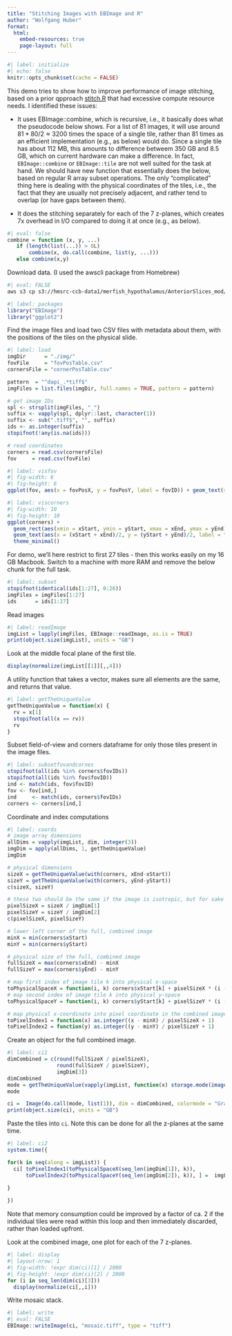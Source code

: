 ```yaml
---
title: "Stitching Images with EBImage and R"
author: "Wolfgang Huber"
format: 
  html:
    embed-resources: true
    page-layout: full
---
```


```r
#| label: initialize
#| echo: false
knitr::opts_chunk$set(cache = FALSE)
```

This demo tries to show how to improve performance of image stitching, based on a prior qpproach [stitch.R](stitch.R) that had excessive compute resource needs. I identified these issues:

- It uses EBImage::combine, which is recursive, i.e., it basically does what the pseudocode below shows. For a list of $81$ images, it will use around $81*80/2 \approx 3200$ times the space of a single tile, rather than $81$ times as an efficient implementation (e.g., as below) would do. Since a single tile has about 112 MB, this amounts to difference betweem 350 GB and 8.5 GB, which on current hardware can make a  difference. In fact, `EBImage::combine` or `EBImage::tile` are not well suited for the task at hand. We should have new function that essentially does the below, based on regular R array subset operations. The only "complicated" thing here is dealing with the physical coordinates of the tiles, i.e., the fact that they are usually not precisely adjacent, and rather tend to overlap (or have gaps between them).
   
- It does the stitching separately for each of the 7 z-planes, which creates 7x overhead in I/O compared to doing it at once (e.g., as below).

```r
#| eval: false
combine = function (x, y, ...) 
   if (length(list(...)) > 0L) 
       combine(x, do.call(combine, list(y, ...)))
   else combine(x,y)
```

Download data. (I used the awscli package from Homebrew)
```sh
#| eval: FALSE
aws s3 cp s3://hmsrc-ccb-data1/merfish_hypothalamus/AnteriorSlices_mod/dapi/ /Users/whuber/svnco/stiching-images/img/ --recursive --no-sign-request option
```

```r
#| label: packages
library("EBImage")
library("ggplot2")
```

Find the image files and load two CSV files with metadata about them, with the positions of the tiles on the physical slide.

```r
#| label: load
imgDir      = "./img/"
fovFile     = "fovPosTable.csv"
cornersFile = "cornerPosTable.csv"

pattern  = "^dapi_.*tiff$"
imgFiles = list.files(imgDir, full.names = TRUE, pattern = pattern)

# get image IDs
spl <- strsplit(imgFiles, "_")
suffix <- vapply(spl, dplyr::last, character(1))
suffix <- sub(".tiff$", "", suffix)
ids <- as.integer(suffix)
stopifnot(!any(is.na(ids)))

# read coordinates
corners = read.csv(cornersFile)
fov     = read.csv(fovFile)
```

```r
#| label: visfov
#| fig-width: 6
#| fig-height: 6
ggplot(fov, aes(x = fovPosX, y = fovPosY, label = fovID)) + geom_text(size = 2) + theme_minimal()
```

```r
#| label: viscorners
#| fig-width: 10
#| fig-height: 10
ggplot(corners) + 
  geom_rect(aes(xmin = xStart, ymin = yStart, xmax = xEnd, ymax = yEnd), fill = NA, colour = "black") + 
  geom_text(aes(x = (xStart + xEnd)/2, y = (yStart + yEnd)/2, label = fovIDs), size = 1.8) + 
  theme_minimal()
```

For demo, we'll here restrict to first 27 tiles - then this works easily on my 16 GB Macbook. Switch to a machine with more RAM and remove the below chunk for the full task.

```r
#| label: subset
stopifnot(identical(ids[1:27], 0:26))
imgFiles = imgFiles[1:27]
ids      = ids[1:27]
```
 
Read images
```r
#| label: readImage
imgList = lapply(imgFiles, EBImage::readImage, as.is = TRUE)
print(object.size(imgList), units = "GB")
```

Look at the middle focal plane of the first tile.

```r
display(normalize(imgList[[1]][,,4]))
```

A utility function that takes a vector, makes sure all elements are the same, and returns that value.

```r
#| label: getTheUniqueValue
getTheUniqueValue = function(x) {
  rv = x[1]
  stopifnot(all(x == rv))
  rv
}
```

Subset field-of-view and corners dataframe for only those tiles present in the image files. 

```r
#| label: subsetfovandcornes
stopifnot(all(ids %in% corners$fovIDs))
stopifnot(all(ids %in% fov$fovID))
ind <- match(ids, fov$fovID)
fov <- fov[ind,]
ind     <- match(ids, corners$fovIDs)
corners <- corners[ind,]
```

Coordinate and index computations

```r
#| label: coords
# image array dimensions
allDims = vapply(imgList, dim, integer(3))
imgDim = apply(allDims, 1, getTheUniqueValue) 
imgDim

# physical dimensions
sizeX = getTheUniqueValue(with(corners, xEnd-xStart))
sizeY = getTheUniqueValue(with(corners, yEnd-yStart))
c(sizeX, sizeY)

# these two should be the same if the image is isotropic, but for sake of generality we can keep separate variables
pixelSizeX = sizeX / imgDim[1]
pixelSizeY = sizeY / imgDim[2]  
c(pixelSizeX, pixelSizeY)

# lower left corner of the full, combined image
minX = min(corners$xStart)
minY = min(corners$yStart)

# physical size of the full, combined image
fullSizeX = max(corners$xEnd) - minX
fullSizeY = max(corners$yEnd) - minY

# map first index of image tile k into physical x-space 
toPhysicalSpaceX = function(i, k) corners$xStart[k] + pixelSizeX * (i - 1)
# map second index of image tile k into physical y-space 
toPhysicalSpaceY = function(i, k) corners$yStart[k] + pixelSizeY * (i - 1)

# map physical x-coordinate into pixel coordinate in the combined image 
toPixelIndex1 = function(x) as.integer((x - minX) / pixelSizeX + 1)
toPixelIndex2 = function(y) as.integer((y - minY) / pixelSizeY + 1)
```

Create an object for the full combined image.

```r
#| label: ci1
dimCombined = c(round(fullSizeX / pixelSizeX), 
                round(fullSizeY / pixelSizeY), 
                imgDim[3])
dimCombined
mode = getTheUniqueValue(vapply(imgList, function(x) storage.mode(imageData(x)), character(1)))
mode

ci =  Image(do.call(mode, list(1)), dim = dimCombined, colormode = "Grayscale") 
print(object.size(ci), units = "GB")
```

Paste the tiles into `ci`. Note this can be done for all the z-planes at the same time.

```r
#| label: ci2
system.time({

for(k in seq(along = imgList)) {
  ci[ toPixelIndex1(toPhysicalSpaceX(seq_len(imgDim[1]), k)),
      toPixelIndex2(toPhysicalSpaceY(seq_len(imgDim[2]), k)), ] =  imgList[[k]]
  
}

})
```

Note that memory consumption could be improved by a factor of ca. 2 if the individual tiles were read within this loop and then immediately discarded, rather than loaded upfront.

Look at the combined image, one plot for each of the 7 z-planes.

```r
#| label: display
#| layout-nrow: 1
#| fig-width: !expr dim(ci)[1] / 2000
#| fig-height: !expr dim(ci)[2] / 2000
for (i in seq_len(dim(ci)[3]))
  display(normalize(ci[,,i]))
```

Write mosaic stack.

```r
#| label: write
#| eval: FALSE
EBImage::writeImage(ci, "mosaic.tiff", type = "tiff")
```